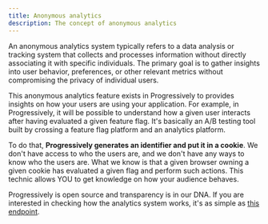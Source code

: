 ```yaml
---
title: Anonymous analytics
description: The concept of anonymous analytics
---
```


An anonymous analytics system typically refers to a data analysis or tracking system that collects and processes information without directly associating it with specific individuals. The primary goal is to gather insights into user behavior, preferences, or other relevant metrics without compromising the privacy of individual users.

This anonymous analytics feature exists in Progressively to provides insights on how your users are using your application. For example, in Progressively, it will be possible to understand how a given user interacts after having evaluated a given feature flag. It's basically an A/B testing tool built by crossing a feature flag platform and an analytics platform.

To do that, **Progressively generates an identifier and put it in a cookie**. We don't have access to who the users are, and we don't have any ways to know who the users are. What we know is that a given browser owning a given cookie has evaluated a given flag and perform such actions. This technic allows YOU to get knowledge on how your audience behaves.

Progressively is open source and transparency is in our DNA. If you are interested in checking how the analytics system works, it's as simple as [this endpoint](https://github.com/progressively-crew/progressively/blob/master/websites/backend/src/sdk/sdk.controller.ts#L93).

